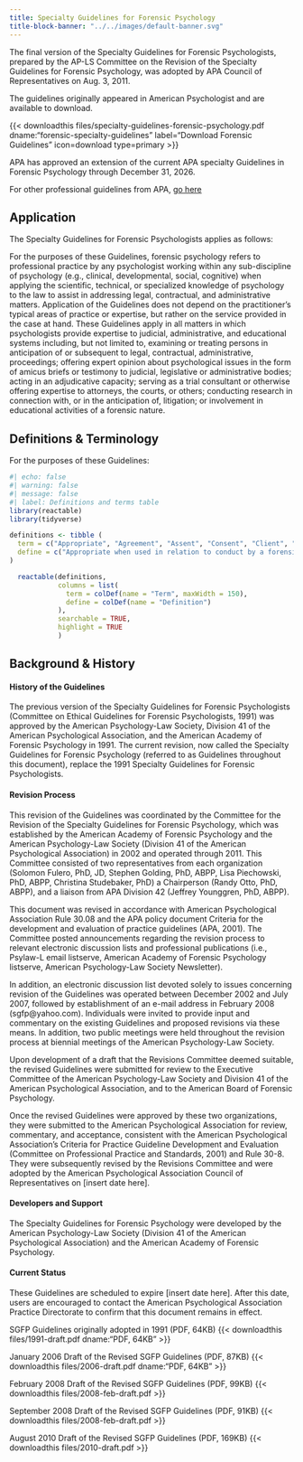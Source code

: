 ```yaml
---
title: Specialty Guidelines for Forensic Psychology
title-block-banner: "../../images/default-banner.svg"
---
```

The final version of the Specialty Guidelines for Forensic Psychologists, prepared by the AP-LS Committee on the Revision of the Specialty Guidelines for Forensic Psychology, was adopted by APA Council of Representatives on Aug. 3, 2011. 

The guidelines originally appeared in American Psychologist and are available to download.

{{< downloadthis files/specialty-guidelines-forensic-psychology.pdf dname:"forensic-specialty-guidelines" label="Download Forensic Guidelines" icon=download type=primary >}} 

::: {.callout-note}
APA has approved an extension of the current APA specialty Guidelines in Forensic Psychology through December 31, 2026.
:::

For other professional guidelines from APA, [go here](https://www.apa.org/practice/guidelines)

::: panel-tabset
## Application

The Specialty Guidelines for Forensic Psychologists applies as follows:

For the purposes of these Guidelines, forensic psychology refers to professional practice by any psychologist working within any sub-discipline of psychology (e.g., clinical, developmental, social, cognitive) when applying the scientific, technical, or specialized knowledge of psychology to the law to assist in addressing legal, contractual, and administrative matters. Application of the Guidelines does not depend on the practitioner’s typical areas of practice or expertise, but rather on the service provided in the case at hand. These Guidelines apply in all matters in which psychologists provide expertise to judicial, administrative, and educational systems including, but not limited to, examining or treating persons in anticipation of or subsequent to legal, contractual, administrative, proceedings; offering expert opinion about psychological issues in the form of amicus briefs or testimony to judicial, legislative or administrative bodies; acting in an adjudicative capacity; serving as a trial consultant or otherwise offering expertise to attorneys, the courts, or others; conducting research in connection with, or in the anticipation of, litigation; or involvement in educational activities of a forensic nature.

## Definitions & Terminology


For the purposes of these Guidelines:

```r
#| echo: false
#| warning: false
#| message: false
#| label: Definitions and terms table
library(reactable)
library(tidyverse)

definitions <- tibble (
  term = c("Appropriate", "Agreement", "Assent", "Consent", "Client", "Conflict of Interest", "Decisionmaker", "Examinee", "Forensic Examiner", "Forensic Practice", "Forensic Practitioner", "Forensic Psychology", "Informed Consent", "Legal Representative", "Party", "Reasonable or Reasonably", "Record or Written Record", "Retaining Party", "Tribunal", "Trier of Fact"),
  define = c("Appropriate when used in relation to conduct by a forensic practitioner means that, according to the prevailing professional judgment of competent forensic practitioners, the conduct is apt and pertinent and is considered befitting, suitable and proper for a particular person, place, condition, or function. 'Inappropriate' means that, according to the prevailing professional judgment of competent forensic practitioners, the conduct is not suitable, desirable, or properly timed for a particular person, occasion, or purpose; and may also denote improper conduct, improprieties, or conduct that is discrepant for the circumstances.", "Agreement refers to the objective and mutual understanding between the forensic practitioner and the person or persons seeking the professional service and/or agreeing to participate in the service. See also Assent, Consent, and Informed Consent.", "Assent refers to the agreement, approval, or permission, especially regarding verbal or nonverbal conduct, that is reasonably intended and interpreted as expressing willingness, even in the absence of unmistakable consent. Forensic practitioners attempt to secure assent when consent and informed consent can not be obtained or when, because of mental state, the examinee may not be able to consent.", "Consent refers to agreement, approval, or permission as to some act or purpose.", "Client refers to the attorney, law firm, court, agency, entity, party, or other person who has retained, and who has a contractual relationship with, the forensic practitioner to provide services.", "Conflict of Interest refers to a situation or circumstance in which the forensic practitioner's objectivity, impartiality, or judgment may be jeopardized due to a relationship, financial, or any other interest that would reasonably be expected to substantially affect a forensic practitioner's professional judgment, impartiality, or decision-making.", "Decisionmaker refers to the person or entity with the authority to make a judicial decision, agency determination, arbitration award, or other contractual determination after consideration of the facts and the law.", "Examinee refers to a person who is the subject of a forensic examination for the purpose of informing a decision maker or attorney about the psychological functioning of that examinee.", "Forensic Examiner refers to a psychologist who examines the psychological condition of a person whose psychological condition is in controversy or at issue.", "Forensic Practice refers to the application of the scientific, technical, or specialized knowledge of psychology to the law and the use of that knowledge to assist in resolving legal, contractual, and administrative disputes.", "Forensic Practitioner refers to a psychologist when engaged in forensic practice.", "Forensic Psychologyrefers to all forensic practice by any psychologist working within any sub-discipline of psychology (e.g., clinical, developmental, social, cognitive).", "Informed Consent denotes the knowledgeable, voluntary, and competent agreement by a person to a proposed course of conduct after the forensic practitioner has communicated adequate information and explanation about the material risks and benefits of, and reasonably available alternatives to, the proposed course of conduct.", "Legal Representative refers to a person who has the legal authority to act on behalf of another.", "Party refers to a person or entity named in litigation, or who is involved in, or is witness to, an activity or relationship that may be reasonably anticipated to result in litigation.", "Reasonable or Reasonably, when used in relation to conduct by a forensic practitioner, denotes the conduct of a prudent and competent forensic practitioner who is engaged in similar activities in similar circumstances.", "Record or Written Record refers to all notes, records, documents, memorializations, and recordings of considerations and communications, be they in any form or on any media, tangible, electronic, hand-written, or mechanical, that are contained in, or are specifically related to, the forensic matter in question or the forensic service provided.", "Retaining Party refers to the attorney, law firm, court, agency, entity, party, or other person who has retained, and who has a contractual relationship with, the forensic practitioner to provide services.", "Tribunal denotes a court or an arbitrator in an arbitration proceeding, or a legislative body, administrative agency, or other body acting in an adjudicative capacity. A legislative body, administrative agency or other body acts in an adjudicative capacity when a neutral official, after the presentation of legal argument or evidence by a party or parties, renders a judgment directly affecting a party's interests in a particular matter.", "Trier of Fact refers to a court or an arbitrator in an arbitration proceeding, or a legislative body, administrative agency, or other body acting in an adjudicative capacity. A legislative body, administrative agency or other body acts in an adjudicative capacity when a neutral official, after the presentation of legal argument or evidence by a party or parties, renders a judgment directly affecting a party's interests in a particular matter.")
)

  reactable(definitions,
            columns = list(
              term = colDef(name = "Term", maxWidth = 150),
              define = colDef(name = "Definition")
            ),
            searchable = TRUE, 
            highlight = TRUE
            )               

```           

## Background & History

#### History of the Guidelines
The previous version of the Specialty Guidelines for Forensic Psychologists (Committee on Ethical Guidelines for Forensic Psychologists, 1991) was approved by the American Psychology-Law Society, Division 41 of the American Psychological Association, and the American Academy of Forensic Psychology in 1991.  The current  revision, now called the Specialty Guidelines for Forensic Psychology (referred to as Guidelines throughout this document), replace the 1991 Specialty Guidelines for Forensic Psychologists. 

#### Revision Process 
This revision of the Guidelines was coordinated by the Committee for the Revision of the Specialty Guidelines for Forensic Psychology, which was established by the American Academy of Forensic Psychology and the American Psychology-Law Society (Division 41 of the American Psychological Association) in 2002 and operated through 2011.  This Committee consisted of two representatives from each organization (Solomon Fulero, PhD, JD, Stephen Golding, PhD, ABPP, Lisa Piechowski, PhD, ABPP, Christina Studebaker, PhD) a Chairperson (Randy Otto, PhD, ABPP), and a liaison from APA Division 42 (Jeffrey Younggren, PhD, ABPP). 

This document was revised in accordance with American Psychological Association Rule 30.08 and the APA policy document Criteria for the development and evaluation of practice guidelines (APA, 2001).  The Committee posted announcements regarding the revision process to relevant electronic discussion lists and professional publications (i.e., Psylaw-L email listserve, American Academy of Forensic Psychology listserve, American Psychology-Law Society Newsletter).  

In addition, an electronic discussion list devoted solely to issues concerning revision of the Guidelines was operated between December 2002 and July 2007, followed by establishment of an e-mail address in February 2008 (sgfp@yahoo.com).  Individuals were invited to provide input and commentary on the existing Guidelines and proposed revisions via these means. In addition, two public meetings were held throughout the revision process at biennial meetings of the American Psychology-Law Society.

Upon development of a draft that the Revisions Committee deemed suitable, the revised Guidelines were submitted for review to the Executive Committee of the American Psychology-Law Society and Division 41 of the American Psychological Association, and to the American Board of Forensic Psychology.  

Once the revised Guidelines were approved by these two organizations, they were submitted to the American Psychological Association for review, commentary, and acceptance, consistent with the American Psychological Association’s Criteria for Practice Guideline Development and Evaluation (Committee on Professional Practice and Standards, 2001) and Rule 30-8.  They were subsequently revised by the Revisions Committee and  were adopted by the American Psychological Association Council of Representatives on [insert date here].

#### Developers and Support
The Specialty Guidelines for Forensic Psychology were developed by the American Psychology-Law Society (Division 41 of the American Psychological Association) and the American Academy of Forensic Psychology.

#### Current Status
These Guidelines are scheduled to expire [insert date here].  After this date, users are encouraged to contact the American Psychological Association Practice Directorate to confirm that this document remains in effect.


SGFP Guidelines originally adopted in 1991 (PDF, 64KB)
{{< downloadthis files/1991-draft.pdf dname:"PDF, 64KB" >}}

January 2006 Draft of the Revised SGFP Guidelines (PDF, 87KB)
{{< downloadthis files/2006-draft.pdf dname:"PDF, 64KB" >}}

February 2008 Draft of the Revised SGFP Guidelines (PDF, 99KB)
{{< downloadthis files/2008-feb-draft.pdf >}}

September 2008 Draft of the Revised SGFP Guidelines (PDF, 91KB)
{{< downloadthis files/2008-feb-draft.pdf >}}

August 2010 Draft of the Revised SGFP Guidelines (PDF, 169KB)
{{< downloadthis files/2010-draft.pdf >}}

:::